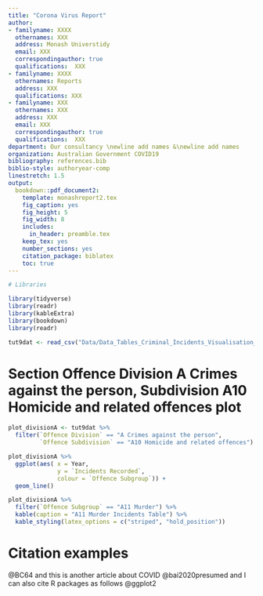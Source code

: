 ```yaml
---
title: "Corona Virus Report"
author:
- familyname: XXXX
  othernames: XXX
  address: Monash Universtidy
  email: XXX
  correspondingauthor: true
  qualifications:  XXX
- familyname: XXXX
  othernames: Reports
  address: XXX
  qualifications: XXX
- familyname: XXX
  othernames: XXX
  address: XXX
  email: XXX
  correspondingauthor: true
  qualifications:  XXX
department: Our consultancy \newline add names &\newline add names
organization: Australian Government COVID19
bibliography: references.bib
biblio-style: authoryear-comp
linestretch: 1.5
output:
  bookdown::pdf_document2:
    template: monashreport2.tex
    fig_caption: yes
    fig_height: 5
    fig_width: 8
    includes:
      in_header: preamble.tex
    keep_tex: yes
    number_sections: yes
    citation_package: biblatex
    toc: true
---
```


```r
# Libraries

library(tidyverse)
library(readr)
library(kableExtra)
library(bookdown)
library(readr)

```


```r
tut9dat <- read_csv("Data/Data_Tables_Criminal_Incidents_Visualisation_Year_Ending_December_2019.csv")
```


# Section Offence Division A Crimes against the person, Subdivision A10 Homicide and related offences plot  
```r
plot_divisionA <- tut9dat %>%
  filter(`Offence Division` == "A Crimes against the person", 
         `Offence Subdivision` == "A10 Homicide and related offences")
```

```r
plot_divisionA %>%
  ggplot(aes( x = Year,
              y = `Incidents Recorded`, 
              colour = `Offence Subgroup`)) +
  geom_line()
```

```r
plot_divisionA %>%
  filter(`Offence Subgroup` == "A11 Murder") %>%
  kable(caption = "A11 Murder Incidents Table") %>%
  kable_styling(latex_options = c("striped", "hold_position"))
```


# Citation examples


 @BC64 and this is another article about COVID @bai2020presumed and I can also cite R packages as follows @ggplot2






